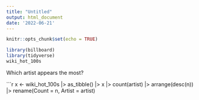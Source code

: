 ```yaml
---
title: "Untitled"
output: html_document
date: '2022-06-21'
---
```


```r
knitr::opts_chunk$set(echo = TRUE)
```
```r
library(billboard)
library(tidyverse)
wiki_hot_100s

```

Which artist appears the most?

```r
x <- wiki_hot_100s |> as_tibble() |> 
x |> count(artist) |> arrange(desc(n)) |> rename(Count = n, Artist = artist)
